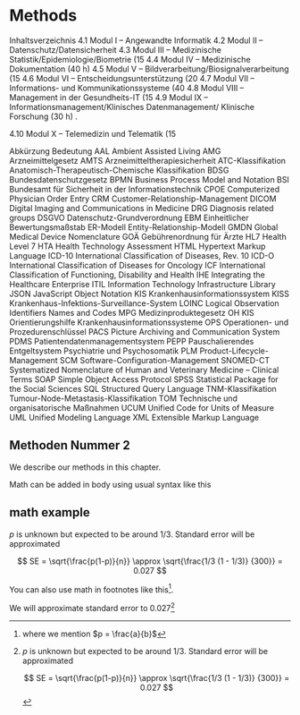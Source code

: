 # Methods

Inhaltsverzeichnis
4.1 Modul I – Angewandte Informatik
4.2 Modul II – Datenschutz/Datensicherheit 
4.3 Modul III – Medizinische Statistik/Epidemiologie/Biometrie (15 
4.4 Modul IV – Medizinische Dokumentation (40 h) 
4.5 Modul V – Bildverarbeitung/Biosignalverarbeitung (15 
4.6 Modul VI – Entscheidungsunterstützung (20 
4.7 Modul VII – Informations- und Kommunikationssysteme (40 
4.8 Modul VIII – Management in der Gesundheits-IT (15 
4.9 Modul IX – Informationsmanagement/Klinisches Datenmanagement/ Klinische Forschung (30 h) .

4.10 Modul X – Telemedizin und Telematik (15 


Abkürzung Bedeutung
AAL Ambient Assisted Living
AMG Arzneimittelgesetz
AMTS Arzneimitteltherapiesicherheit
ATC-Klassifikation Anatomisch-Therapeutisch-Chemische Klassifikation
BDSG Bundesdatenschutzgesetz
BPMN Business Process Model and Notation
BSI Bundesamt für Sicherheit in der Informationstechnik
CPOE Computerized Physician Order Entry
CRM Customer-Relationship-Management
DICOM Digital Imaging and Communications in Medicine
DRG Diagnosis related groups
DSGVO Datenschutz-Grundverordnung
EBM Einheitlicher Bewertungsmaßstab
ER-Modell Entity-Relationship-Modell
GMDN Global Medical Device Nomenclature
GOÄ Gebührenordnung für Ärzte
HL7 Health Level 7
HTA Health Technology Assessment
HTML Hypertext Markup Language
ICD-10 International Classification of Diseases, Rev. 10
ICD-O International Classification of Diseases for Oncology
ICF International Classification of Functioning, Disability and Health
IHE Integrating the Healthcare Enterprise
ITIL Information Technology Infrastructure Library
JSON JavaScript Object Notation
KIS Krankenhausinformationssystem
KISS Krankenhaus-Infektions-Surveillance-System
LOINC Logical Observation Identifiers Names and Codes
MPG Medizinproduktegesetz
OH KIS Orientierungshilfe Krankenhausinformationssysteme
OPS Operationen- und Prozedurenschlüssel
PACS Picture Archiving and Communication System
PDMS Patientendatenmanagementsystem
PEPP Pauschalierendes Entgeltsystem Psychiatrie und Psychosomatik
PLM Product-Lifecycle-Management
SCM Software-Configuration-Management
SNOMED-CT Systematized Nomenclature of Human and Veterinary Medicine – Clinical Terms
SOAP Simple Object Access Protocol
SPSS Statistical Package for the Social Sciences
SQL Structured Query Language
TNM-Klassifikation Tumour-Node-Metastasis-Klassifikation
TOM Technische und organisatorische Maßnahmen
UCUM Unified Code for Units of Measure
UML Unified Modeling Language
XML Extensible Markup Language

## Methoden Nummer 2
We describe our methods in this chapter.

Math can be added in body using usual syntax like this 

## math example

$p$ is unknown but expected to be around 1/3. Standard error will be approximated

$$
SE = \sqrt{\frac{p(1-p)}{n}} \approx \sqrt{\frac{1/3 (1 - 1/3)} {300}} = 0.027
$$

You can also use math in footnotes like this^[where we mention $p = \frac{a}{b}$].

We will approximate standard error to 0.027[^longnote]

[^longnote]: $p$ is unknown but expected to be around 1/3. Standard error will be approximated

    $$
    SE = \sqrt{\frac{p(1-p)}{n}} \approx \sqrt{\frac{1/3 (1 - 1/3)} {300}} = 0.027
    $$

